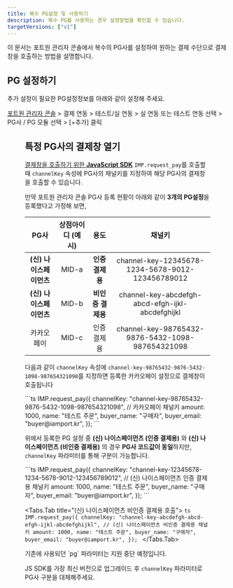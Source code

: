 ```yaml
---
title: 복수 PG설정 및 사용하기
description: 복수 PG를 사용하는 경우 설정방법을 확인할 수 있습니다.
targetVersions: ["v1"]
---
```




이 문서는 포트원 관리자 콘솔에서 복수의 PG사를 설정하여 원하는 결제 수단으로 결제창을 호출하는 방법을 설명합니다.

## PG 설정하기

추가 설정이 필요한 PG설정정보를 아래와 같이 설정해 주세요.

[포트원 관리자 콘솔](https://admin.portone.io/) > 결제 연동 > 테스트/실 연동 > 실 연동 또는 테스트
연동 선택 > PG사 / PG 모듈 선택 > \[+추가] 클릭

<Figure src={image1} />

## 특정 PG사의 결제창 열기 <a href="#pg" id="pg" />

결제창을 호출하기 위한 [**JavaScript SDK**](/sdk/ko/v1-sdk/javascript-sdk/readme) `IMP.request_pay`를
호출할 때 `channelKey` 속성에 PG사의 채널키를 지정하여 해당 PG사의 결제창을 호출할 수 있습니다.

만약 포트원 관리자 콘솔 PG사 등록 현황이 아래와 같이 **3개의 PG설정**을 등록했다고 가정해 보면,

|          PG사         |상점아이디 (예시)|       용도      |                     채널키                     |
|:---------------------:|:---------------:|:---------------:|:----------------------------------------------:|
|**(신) 나이스페이먼츠**|      MID-a      | **인증 결제용** |channel-key-12345678-1234-5678-9012-123456789012|
|**(신) 나이스페이먼츠**|      MID-b      |**비인증 결제용**|channel-key-abcdefgh-abcd-efgh-ijkl-abcdefghijkl|
|       카카오페이      |      MID-c      |   인증 결제용   |channel-key-98765432-9876-5432-1098-987654321098|

다음과 같이 `channelKey` 속성에 `channel-key-98765432-9876-5432-1098-987654321098`를 지정하면 등록한 카카오페이 설정으로 결제창이 호출됩니다

<Tabs>
  <Tabs.Tab title="카카오페이 호출">
    ```ts
    IMP.request_pay({
      channelKey: "channel-key-98765432-9876-5432-1098-987654321098", // 카카오페이 채널키
      amount: 1000,
      name: "테스트 주문",
      buyer_name: "구매자",
      buyer_email: "buyer@iamport.kr",
    });
    ```
  </Tabs.Tab>
</Tabs>

위에서 등록한 PG 설정 중 **(신) 나이스페이먼츠 (인증 결제용)** 와 **(신) 나이스페이먼츠 (비인증 결제용)** 의 경우 **PG사 코드값이 동일**하지만, `channelKey` 파라미터를 통해 구분이 가능합니다.

<Tabs>
  <Tabs.Tab title="(신) 나이스페이먼츠 인증 결제용 호출">
    ```ts
    IMP.request_pay({
      channelKey: "channel-key-12345678-1234-5678-9012-123456789012", // (신) 나이스페이먼츠 인증 결제용 채널키
      amount: 1000,
      name: "테스트 주문",
      buyer_name: "구매자",
      buyer_email: "buyer@iamport.kr",
    });
    ```
  </Tabs.Tab>

  <Tabs.Tab title="(신) 나이스페이먼츠 비인증 결제용 호출">
    ```ts
    IMP.request_pay({
      channelKey: "channel-key-abcdefgh-abcd-efgh-ijkl-abcdefghijkl", // (신) 나이스페이먼츠 비인증 결제용 채널키
      amount: 1000,
      name: "테스트 주문",
      buyer_name: "구매자",
      buyer_email: "buyer@iamport.kr",
    });
    ```
  </Tabs.Tab>
</Tabs>

<Hint style="warning">
  기존에 사용되던 `pg` 파라미터는 지원 중단 예정입니다.

  JS SDK를 가장 최신 버전으로 업그레이드 후 `channelKey` 파라미터로 PG사 구분을 대체해주세요.
</Hint>
